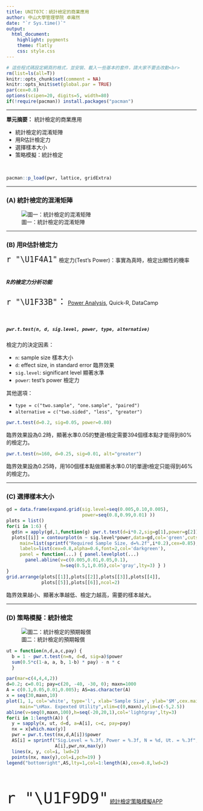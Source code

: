 ```yaml
---
title: UNIT07C：統計檢定的商業應用
author: 中山大學管理學院 卓雍然
date: "`r Sys.time()`"
output: 
  html_document:
    highlight: pygments
    theme: flatly
    css: style.css
---
```


```r
# 這些程式碼設定網頁的格式，並安裝、載入一些基本的套件，請大家不要去改動<br>
rm(list=ls(all=T))
knitr::opts_chunk$set(comment = NA)
knitr::opts_knit$set(global.par = TRUE)
par(cex=0.8)
options(scipen=20, digits=5, width=80)
if(!require(pacman)) install.packages("pacman")
```
<hr>

**單元摘要：** 統計檢定的商業應用

* 統計檢定的混淆矩陣
* 用R估計檢定力
* 選擇樣本大小
* 策略模擬：統計檢定

<br>
```r
pacman::p_load(pwr, lattice, gridExtra)
```
<hr>

### (A) 統計檢定的混淆矩陣

![圖一：統計檢定的混淆矩陣](testmx.png)

<hr>

### (B) 用R估計檢定力
<span style="font-size:24px">`r "\U1F4A1"`</span>
檢定力(Test's Power)：事實為真時，檢定出顯性的機率<br><br>

##### R的檢定力分析功能
<span style="font-size:24px">`r "\U1F33B"`：</span>
[Power Analysis](https://www.statmethods.net/stats/power.html), Quick-R, DataCamp<br> 

<br>

##### `pwr.t.test(n, d, sig.level, power, type, alternative)`

檢定力的決定因素：

* `n`: sample size 樣本大小
* `d`: effect size, in standard error 臨界效果
* `sig.level`: significant level 顯著水準
* `power`: test's power 檢定力

其他選項：

* `type = c("two.sample", "one.sample", "paired")`
* `alternative = c("two.sided", "less", "greater")`

```r
pwr.t.test(d=0.2, sig=0.05, power=0.80)
```
臨界效果設為0.2時，顯著水準0.05的雙邊t檢定需要394個樣本點才能得到80%的檢定力。

```r
pwr.t.test(n=160, d=0.25, sig=0.01, alt="greater")
```
臨界效果設為0.25時，用160個樣本點做顯著水準0.01的單邊t檢定只能得到46%的檢定力。
<br><hr>

### (C) 選擇樣本大小

```r
gd = data.frame(expand.grid(sig.level=seq(0.005,0.10,0.005),
                            power=seq(0.8,0.99,0.01) ))
plots = list()
for(i in 1:6) {
  gd$n = apply(gd,1,function(g) pwr.t.test(d=i*0.2,sig=g[1],power=g[2])$n)
  plots[[i]] = contourplot(n ~ sig.level*power,data=gd,col='green',cuts=10,lwd=2,
     main=list(sprintf("Required Sample Size, d=%.2f",i*0.2),cex=0.85),
     labels=list(cex=0.8,alpha=0.6,font=2,col='darkgreen'),
     panel = function(...) { panel.levelplot(...)
       panel.abline(v=c(0.005,0.01,0.05,0.1),
                    h=seq(0.5,1,0.05),col='gray',lty=3) } )
}
grid.arrange(plots[[1]],plots[[2]],plots[[3]],plots[[4]],
             plots[[5]],plots[[6]],ncol=2)
```

臨界效果越小、顯著水準越低、檢定力越高，需要的樣本越大。
<br><hr>

### (D) 策略模擬：統計檢定

![圖二：統計檢定的預期報償](testpayoff.png)

```r
ut = function(n,d,a,c,pay) {
  b = 1 - pwr.t.test(n=n, d=d, sig=a)$power
  sum(0.5*c(1-a, a, b, 1-b) * pay) - n * c
  }
```

```r
par(mar=c(4,4,4,2))
d=0.2; c=0.01; pay=c(20, -40, -30, 0); maxn=1000
A = c(0.1,0.05,0.01,0.005); AS=as.character(A)
x = seq(30,maxn,10)
plot(1, 1, col='white', type='l', xlab='Sample Size', ylab='$M',cex.main=1,
     main="\nMax. Expexted Utility",xlim=c(0,maxn),ylim=c(-5,2.5))
abline(v=seq(0,maxn,100),h=seq(-20,20,1),col='lightgray',lty=3)
for(i in 1:length(A)) {
  y = sapply(x, ut, d=d, a=A[i], c=c, pay=pay)
  nx = x[which.max(y)]
  pwr = pwr.t.test(nx,d,A[i])$power
  AS[i] = sprintf("Sig.Level = %.3f, Power = %.3f, N = %d, Ut. = %.3f",
                  A[i],pwr,nx,max(y))
  lines(x, y, col=i, lwd=2)
  points(nx, max(y),col=i,pch=19) }
legend("bottomright",AS,lty=1,col=1:length(A),cex=0.8,lwd=2)

```

<br><br>

<span style="font-size:48px">`r "\U1F9D9"`</span>
[統計檢定策略模擬APP](http://140.117.69.135:4949/tonychuo/Test.Rmd)<br> 




<br><br><br><br>
